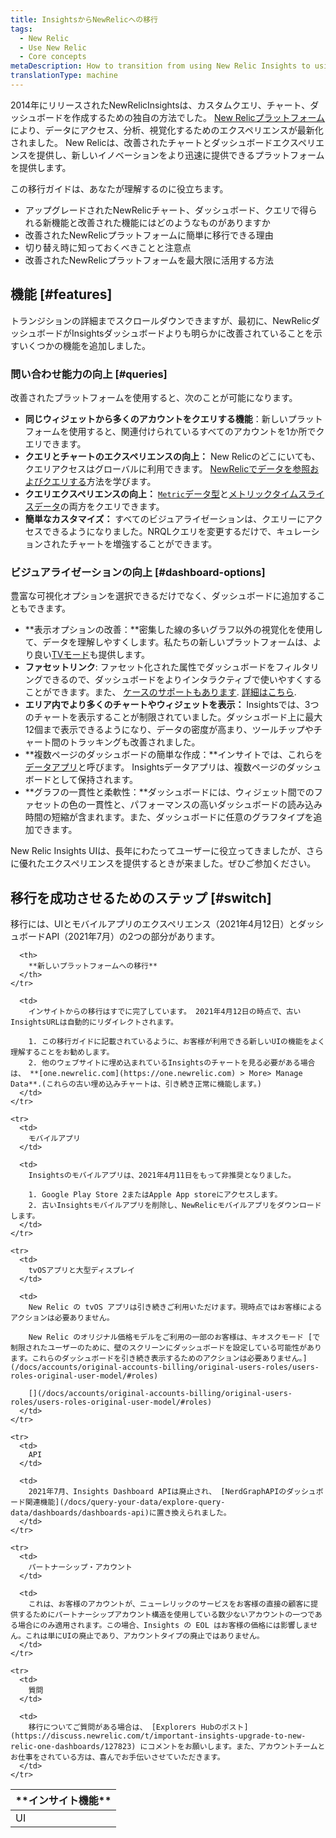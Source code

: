 ```yaml
---
title: InsightsからNewRelicへの移行
tags:
  - New Relic
  - Use New Relic
  - Core concepts
metaDescription: How to transition from using New Relic Insights to using New Relic.
translationType: machine
---
```


2014年にリリースされたNewRelicInsightsは、カスタムクエリ、チャート、ダッシュボードを作成するための独自の方法でした。 [New Relicプラットフォーム](/docs/new-relic-one/use-new-relic-one/get-started/introduction-new-relic-one)により、データにアクセス、分析、視覚化するためのエクスペリエンスが最新化されました。 New Relicは、改善されたチャートとダッシュボードエクスペリエンスを提供し、新しいイノベーションをより迅速に提供できるプラットフォームを提供します。

この移行ガイドは、あなたが理解するのに役立ちます。

* アップグレードされたNewRelicチャート、ダッシュボード、クエリで得られる新機能と改善された機能にはどのようなものがありますか
* 改善されたNewRelicプラットフォームに簡単に移行できる理由
* 切り替え時に知っておくべきことと注意点
* 改善されたNewRelicプラットフォームを最大限に活用する方法

## 機能 [#features]

トランジションの詳細までスクロールダウンできますが、最初に、NewRelicダッシュボードがInsightsダッシュボードよりも明らかに改善されていることを示すいくつかの機能を追加しました。

### 問い合わせ能力の向上 [#queries]

改善されたプラットフォームを使用すると、次のことが可能になります。

* **同じウィジェットから多くのアカウントをクエリする機能**：新しいプラットフォームを使用すると、関連付けられているすべてのアカウントを1か所でクエリできます。
* **クエリとチャートのエクスペリエンスの向上：** New Relicのどこにいても、クエリアクセスはグローバルに利用できます。 [NewRelicでデータを参照およびクエリする](/docs/query-your-data/explore-query-data/get-started/introduction-querying-new-relic-data/)方法を学びます。
* **クエリエクスペリエンスの向上：** [`Metric`データ型](/docs/data-ingest-apis/get-data-new-relic/metric-api/view-query-you-metric-data)と[メトリックタイムスライスデータ](/docs/query-data/nrql-new-relic-query-language/nrql-query-tutorials/query-metric-timeslice-data-nrql)の両方をクエリできます。
* **簡単なカスタマイズ：** すべてのビジュアライゼーションは、クエリーにアクセスできるようになりました。NRQLクエリを変更するだけで、キュレーションされたチャートを増強することができます。

### ビジュアライゼーションの向上 [#dashboard-options]

豊富な可視化オプションを選択できるだけでなく、ダッシュボードに追加することもできます。

* **表示オプションの改善：**密集した線の多いグラフ以外の視覚化を使用して、データを理解しやすくします。私たちの新しいプラットフォームは、より良い[TVモード](/docs/query-your-data/explore-query-data/dashboards/manage-your-dashboard#dash-visual-tv)も提供します。
* **ファセットリンク**: ファセット化された属性でダッシュボードをフィルタリングできるので、ダッシュボードをよりインタラクティブで使いやすくすることができます。また、 [ケースのサポートもあります](/docs/query-your-data/explore-query-data/dashboards/filter-new-relic-one-dashboards-facets/#facet-linking-cases). [詳細はこちら](/docs/query-your-data/explore-query-data/dashboards/filter-new-relic-one-dashboards-facets).
* **エリア内でより多くのチャートやウィジェットを表示：** Insightsでは、3つのチャートを表示することが制限されていました。ダッシュボード上に最大12個まで表示できるようになり、データの密度が高まり、ツールチップやチャート間のトラッキングも改善されました。
* **複数ページのダッシュボードの簡単な作成：**インサイトでは、これらを[データアプリ](/docs/dashboards/new-relic-one-dashboards/manage-your-dashboard/create-dashboards-have-multiple-pages)と呼びます。 Insightsデータアプリは、複数ページのダッシュボードとして保持されます。
* **グラフの一貫性と柔軟性：**ダッシュボードには、ウィジェット間でのファセットの色の一貫性と、パフォーマンスの高いダッシュボードの読み込み時間の短縮が含まれます。また、ダッシュボードに任意のグラフタイプを追加できます。

New Relic Insights UIは、長年にわたってユーザーに役立ってきましたが、さらに優れたエクスペリエンスを提供するときが来ました。ぜひご参加ください。

## 移行を成功させるためのステップ [#switch]

移行には、UIとモバイルアプリのエクスペリエンス（2021年4月12日）とダッシュボードAPI（2021年7月）の2つの部分があります。

<table>
  <thead>
    <tr>
      <th style={{ width: "200px" }}>
        **インサイト機能**
      </th>

      <th>
        **新しいプラットフォームへの移行**
      </th>
    </tr>
  </thead>

  <tbody>
    <tr>
      <td>
        UI
      </td>

      <td>
        インサイトからの移行はすでに完了しています。 2021年4月12日の時点で、古いInsightsURLは自動的にリダイレクトされます。

        1. この移行ガイドに記載されているように、お客様が利用できる新しいUIの機能をよく理解することをお勧めします。
        2. 他のウェブサイトに埋め込まれているInsightsのチャートを見る必要がある場合は、 **[one.newrelic.com](https://one.newrelic.com) > More> Manage Data**.(これらの古い埋め込みチャートは、引き続き正常に機能します。)
      </td>
    </tr>

    <tr>
      <td>
        モバイルアプリ
      </td>

      <td>
        Insightsのモバイルアプリは、2021年4月11日をもって非推奨となりました。

        1. Google Play Store 2またはApple App storeにアクセスします。
        2. 古いInsightsモバイルアプリを削除し、NewRelicモバイルアプリをダウンロードします。
      </td>
    </tr>

    <tr>
      <td>
        tvOSアプリと大型ディスプレイ
      </td>

      <td>
        New Relic の tvOS アプリは引き続きご利用いただけます。現時点ではお客様によるアクションは必要ありません。

        New Relic のオリジナル価格モデルをご利用の一部のお客様は、キオスクモード [で制限されたユーザーのために、壁のスクリーンにダッシュボードを設定している可能性があります。これらのダッシュボードを引き続き表示するためのアクションは必要ありません。](/docs/accounts/original-accounts-billing/original-users-roles/users-roles-original-user-model/#roles)

        [](/docs/accounts/original-accounts-billing/original-users-roles/users-roles-original-user-model/#roles)
      </td>
    </tr>

    <tr>
      <td>
        API
      </td>

      <td>
        2021年7月、Insights Dashboard APIは廃止され、 [NerdGraphAPIのダッシュボード関連機能](/docs/query-your-data/explore-query-data/dashboards/dashboards-api)に置き換えられました。
      </td>
    </tr>

    <tr>
      <td>
        パートナーシップ・アカウント
      </td>

      <td>
        これは、お客様のアカウントが、ニューレリックのサービスをお客様の直接の顧客に提供するためにパートナーシップアカウント構造を使用している数少ないアカウントの一つである場合にのみ適用されます。この場合、Insights の EOL はお客様の価格には影響しません。これは単にUIの廃止であり、アカウントタイプの廃止ではありません。
      </td>
    </tr>

    <tr>
      <td>
        質問
      </td>

      <td>
        移行についてご質問がある場合は、 [Explorers Hubのポスト](https://discuss.newrelic.com/t/important-insights-upgrade-to-new-relic-one-dashboards/127823) にコメントをお願いします。また、アカウントチームとお仕事をされている方は、喜んでお手伝いさせていただきます。
      </td>
    </tr>
  </tbody>
</table>